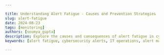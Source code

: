 ```yaml
---

title: Understanding Alert Fatigue - Causes and Prevention Strategies
slug: alert-fatigue
date: 2024-08-23
tags: [monitoring]
authors: [soumya_gupta]
description: Explore the causes and consequences of alert fatigue in cybersecurity and IT. Learn effective strategies to prevent and mitigate this critical issue.
keywords: [alert fatigue, cybersecurity alerts, IT operations, alert management, alert prioritization, alert automation]

---
```


<head>
  <script
    type="application/ld+json"
    dangerouslySetInnerHTML={{ __html: JSON.stringify({
  "@context": "https://schema.org",
  "@type": "TechArticle",
  "headline": "Understanding Alert Fatigue - Causes and Prevention Strategies",
  "alternativeHeadline": "Explore the causes and consequences of alert fatigue in cybersecurity and IT, and learn effective strategies to prevent and mitigate this critical issue",
  "author": {
    "@type": "Person",
    "name": "Soumya Gupta"
  },
  "publisher": {
    "@type": "Organization",
    "name": "SigNoz",
    "logo": {
      "@type": "ImageObject",
      "url": "https://signoz.io/img/SigNozLogo-orange.svg"
    }
  },
  "datePublished": "2024-08-23T00:00:00Z",
  "dateModified": "2024-08-23T00:00:00Z",
  "mainEntityOfPage": {
    "@type": "WebPage",
    "@id": "https://signoz.io/blog/alert-fatigue/"
  },
  "description": "Explore the causes and consequences of alert fatigue in cybersecurity and IT. Learn effective strategies to prevent and mitigate this critical issue.",
  "keywords": "alert fatigue, cybersecurity alerts, IT operations, alert management, alert prioritization, alert automation",
  "articleSection": "Technology",
  "inLanguage": "en",
  "isPartOf": {
    "@type": "Blog",
    "name": "SigNoz Blog",
    "url": "https://signoz.io/blog/"
  },
  "about": [
    {
      "@type": "Thing",
      "name": "Alert Fatigue",
      "description": "A condition where professionals become desensitized to alerts due to high volume, leading to missed critical notifications"
    },
    {
      "@type": "Thing",
      "name": "Cybersecurity",
      "description": "The practice of protecting systems, networks, and programs from digital attacks"
    },
    {
      "@type": "Thing",
      "name": "IT Operations",
      "description": "The processes and services administered by an organization's IT department"
    }
  ],
  "mentions": [
    {
      "@type": "SoftwareApplication",
      "name": "SigNoz",
      "applicationCategory": "Observability Platform"
    },
    {
      "@type": "Thing",
      "name": "Machine Learning",
      "description": "A branch of artificial intelligence focused on building applications that learn from data and improve their accuracy over time"
    },
    {
      "@type": "Thing",
      "name": "Robotic Process Automation (RPA)",
      "description": "Technology that allows anyone to configure computer software to emulate and integrate the actions of a human interacting within digital systems"
    }
  ],
  "mainEntity": {
    "@type": "FAQPage",
    "mainEntity": [
      {
        "@type": "Question",
        "name": "What is alert fatigue and why is it a problem in cybersecurity?",
        "acceptedAnswer": {
          "@type": "Answer",
          "text": "Alert fatigue occurs when cybersecurity professionals become desensitized to a high volume of security alerts, leading to missed critical notifications and increased security risks. It's a problem because it compromises the ability to respond effectively to genuine threats, potentially resulting in security breaches and system failures."
        }
      },
      {
        "@type": "Question",
        "name": "What are the main causes of alert fatigue in IT and cybersecurity?",
        "acceptedAnswer": {
          "@type": "Answer",
          "text": "The main causes include poorly configured alert systems, lack of alert prioritization, inadequate staffing, legacy systems, increasing sophistication of cyber threats, SIEM system limitations, and rapidly evolving attack vectors. These factors contribute to an overwhelming volume of alerts, many of which may be false positives or low-priority."
        }
      },
      {
        "@type": "Question",
        "name": "How can SigNoz help in managing alert fatigue?",
        "acceptedAnswer": {
          "@type": "Answer",
          "text": "SigNoz offers intelligent alerting using advanced algorithms to reduce noise and prioritize critical alerts. It provides customization options for alert thresholds and notification methods, and helps in correlating and analyzing alerts to identify patterns and relationships. These features can significantly reduce alert volume and improve the efficiency of alert management."
        }
      }
    ]
  },
  "tutorial": {
    "@type": "HowTo",
    "name": "How to Prevent Alert Fatigue in Cybersecurity",
    "step": [
      {
        "@type": "HowToStep",
        "name": "Implement Intelligent Alert Systems",
        "text": "Utilize machine learning capabilities to reduce false positives and prioritize alerts effectively."
      },
      {
        "@type": "HowToStep",
        "name": "Establish Clear Protocols",
        "text": "Define explicit alert prioritization and escalation procedures to ensure critical notifications receive prompt attention."
      },
      {
        "@type": "HowToStep",
        "name": "Customize Alert Thresholds",
        "text": "Tailor alert parameters to your organization's specific needs and risk tolerance."
      },
      {
        "@type": "HowToStep",
        "name": "Provide Comprehensive Training",
        "text": "Ensure staff understand the alert system, its priorities, and proper response procedures."
      },
      {
        "@type": "HowToStep",
        "name": "Leverage Automation",
        "text": "Use AI, machine learning, and robotic process automation to handle routine alert responses and correlate alerts effectively."
      },
      {
        "@type": "HowToStep",
        "name": "Monitor and Measure Alert Fatigue",
        "text": "Establish KPIs, conduct regular audits, and gather frontline feedback to continuously improve alert management strategies."
      }
    ]
  }
}) }}
  />
</head>

Alert fatigue plagues cybersecurity and IT professionals, compromising their ability to respond effectively to genuine threats. This phenomenon occurs when an overwhelming volume of alerts desensitizes responders, leading to missed critical notifications and increased security risks. Understanding alert fatigue is crucial for organizations aiming to maintain robust security postures and operational efficiency. This article dives into the causes, consequences, and prevention strategies of alert fatigue, offering insights to help you optimize your alert management processes.

## Quick Guide: 5 Steps to Combat Alert Fatigue

Before diving into the details, here's a quick guide to help you start addressing alert fatigue in your organization:

1. Assess Your Current Alert System
    - Evaluate the volume and types of alerts you're receiving
    - Identify patterns in false positives and missed critical alerts
    - Gather feedback from your team on alert relevance and fatigue levels
2. Implement Intelligent Alert Prioritization
    - Set up a tiered alert system based on criticality
    - Use color-coding and sound differentiation for different alert types
    - Implement alert correlation to group related issues
3. Leverage Automation and AI
    - Utilize machine learning for anomaly detection and alert filtering
    - Implement robotic process automation (RPA) for routine alert responses
    - Use AI-driven tools for alert correlation and pattern recognition
4. Train and Support Your Team
    - Provide comprehensive training on alert systems and response procedures
    - Educate staff on the importance of each alert type
    - Encourage open communication about alert-related challenges
5. Continuously Monitor and Improve
    - Establish KPIs for alert management (e.g., response times, false positive rates)
    - Conduct regular audits of your alert system
    - Gather and act on feedback from frontline staff
    - Stay updated on new technologies and best practices in alert management

By following these steps, you can start to mitigate alert fatigue, improve your team's efficiency, and enhance your organization's overall security posture. Read on for a detailed exploration of alert fatigue and advanced strategies to combat it.

## What is Alert Fatigue and Why Does it Matter?

Alert fatigue refers to the diminished response to alerts due to exposure to a high volume of notifications. In cybersecurity and IT, this condition develops when professionals face a constant barrage of alerts from various monitoring systems. When a system's security monitoring and alert protocols are either too sensitive or poorly defined, it can lead to severe alert fatigue. The flood of notifications can make it harder for cybersecurity professionals to focus on genuine, serious issues, ultimately reducing the effectiveness of the cybersecurity measures.

 The sheer number of notifications — many of which may be false positives or low-priority — leads to a psychological state of desensitization. Handling one alert might be manageable, but it becomes overwhelming when you’re bombarded with dozens in quick succession. As the number of alerts increases, the risk of overlooking critical ones also grows. Alert fatigue is a major safety concern because frequent alarms can lead staff to tune out notifications mentally. This phenomenon, known as normalization, desensitization, or habituation, means that the more often you're exposed to something, the more you start to ignore it.

In DevOps and IT Ops, alert fatigue can lead to missed critical issues, causing downtime, higher operational costs, and damage to brand reputation. Alert fatigue isn't just an inconvenience; it's a significant risk to an organization's security and operational integrity.

## The Psychology Behind Alert Fatigue

To combat alert fatigue effectively, you must understand its psychological underpinnings:

<Figure src="/img/blog/2024/08/alert-fatigue-image.webp" alt="image.webp" caption="image.webp" />

1. Cognitive Overload: Your brain has a limited capacity to process information. It struggles to differentiate between critical and non-critical notifications when bombarded with alerts. As a result, people start to experience cognitive fatigue, which can seriously impact their decision-making. This kind of mental overload, a common issue in security fatigue, makes it tough to think clearly and make good decisions.
2. Attention Span Limitations: Constant interruptions from alerts fragment your attention, making it difficult to focus on any single task effectively.
3. The "Cry Wolf" Effect: Frequent false alarms lead to skepticism about the validity of future alerts, much like the boy who cried wolf in the famous fable. This desensitization can cause response times to drag, resulting in missed critical alerts and, ultimately, potential leaks of sensitive data
4. Stress and Fatigue: Prolonged exposure to high-stress alert environments diminishes your cognitive abilities and decision-making skills. There’s always a push to upgrade security measures or learn new techniques, especially with new threats constantly popping up. News stories about hackers using artificial intelligence (AI) to develop smarter and faster attacks can leave employees feeling increasingly powerless against these evolving threats. This feeling of helplessness is even more pronounced for those without in-depth cybersecurity expertise, leading to a potential drop in even basic security practices.

Understanding these psychological factors is crucial in designing effective alert systems and management strategies.

## Common Causes of Alert Fatigue in Various Industries

Alert fatigue isn't unique to cybersecurity or IT; it's a cross-industry problem. However, certain factors contribute significantly to its prevalence in these fields:

1. Poorly Configured Alert Systems: Overly sensitive thresholds trigger an excessive number of alerts, many of which are unnecessary. When alert thresholds are set too low, or the system isn't tailored to the organization's needs, it can trigger a flood of alerts, many of which are false positives. This overload makes it harder for the IT team to sift through the noise and pinpoint real threats, leaving them feeling overwhelmed and potentially missing critical issues.
2. Lack of Alert Prioritization: When all alerts appear equally urgent, focusing on what truly matters becomes impossible. Many security tools and systems struggle to prioritize alerts effectively because they often work in isolation and can't correlate data from various sources. As a result, the IT team has to manually investigate and respond to each alert, which increases their workload and raises the risk of burnout. This manual approach can delay responses to critical alerts and heighten the chance of missing important issues.
3. Inadequate Staffing: For many small and medium-sized businesses, alert fatigue often stems from not having enough staff or resources dedicated to cybersecurity. When a small IT team has to juggle everyday IT tasks alongside security monitoring and incident response, they can easily become overwhelmed by the flood of alerts. This overload can lead to decreased efficiency, longer response times, and a greater chance of missing crucial threats.
4. Legacy Systems: Outdated alert mechanisms often lack the sophistication to filter and prioritize notifications effectively.

### Cybersecurity-Specific Causes

In the realm of cybersecurity, additional factors worsen alert fatigue:

- Increasing Sophistication of Cyber Threats: As attacks become more complex, detection systems must cast a wider net, often resulting in more false positives. Nowadays, organizations manage a vast array of IT resources such as databases, cloud services, virtualized environments, and big data platforms, each protected by different security tools. This creates a flood of alerts that IT professionals must sift through. The IT landscape becomes increasingly complex with multiple technologies and solutions monitoring digital activity. The sheer volume of data from these interconnected and distributed systems can be overwhelming, leading to significant alert fatigue.
- SIEM System Limitations: While powerful, Security Information and Event Management (SIEM) systems can generate a high volume of alerts without proper tuning. Outdated Security Information and Event Management (SIEM) technology significantly contributes to alert fatigue. Many traditional SIEM solutions aren't equipped to handle the massive volume and complexity of data produced by today’s IT environments. This often results in security teams being overwhelmed by a barrage of alerts, many of which turn out to be false positives.
- Rapidly Evolving Attack Vectors: The constant emergence of new threats requires frequent updates to alert criteria, often leading to temporary increases in false positives. These false positives from security tools often arise from poorly configured detection protocols, improper prioritization, misconfigurations, or outdated systems. When security teams are bombarded with these false alerts, they may start to feel overwhelmed or become indifferent toward notifications, making it harder for them to focus on genuine threats.

## The Risks and Consequences of Alert Fatigue

The impacts of alert fatigue extend far beyond mere annoyance:

1. Missed Critical Alerts: When important notifications get lost in the noise, security breaches or system failures can go unnoticed, and workers can become desensitized. In DevOps and IT Ops, this can result in more frequent incidents, which can severely impact revenue, increase costs, and damage the brand's reputation.
2. Delayed Response Times: Fatigue slows reaction to genuine threats, increasing potential damage. When teams are bombarded with constant alerts, whether critical or not, their response times inevitably slow down. This issue, known as alert saturation, makes it harder for IT professionals to quickly identify and address significant alerts. Analyzing the noise-to-signal ratio can help determine if the volume of alerts is manageable and if it aligns with the team's ability to respond effectively. As alert fatigue sets in, the delays can lead to serious problems, ultimately impacting system performance and customer satisfaction.
3. Increased Error Rates: Overwhelmed staff are more likely to make mistakes in their assessments and responses. Alert fatigue can seriously impact the morale of a security team, leading to demotivation, disengagement, and decreased productivity. When overwhelmed by constant alerts, team members may feel frustrated and burned out, which can undermine their enthusiasm and effectiveness in handling critical security tasks.
4. Staff Burnout: Constant alert pressure leads to job dissatisfaction, increased turnover, and difficulties in recruitment. Frequent exposure to numerous alerts can fatigue employees, leading to anxiety, burnout, and a sense of neglect when resources are lacking. This often results in higher turnover, increasing recruitment and training costs. Moreover, alert fatigue can cause cybersecurity incidents, damaging both company culture and reputation
5. Compliance Issues: Failure to respond adequately to alerts can result in regulatory violations and legal consequences. If your organization has strict data management regulations, alert fatigue can heighten your risk of non-compliance. When security teams become overwhelmed and start ignoring alerts that indicate potential data breaches, it increases the likelihood of missing critical issues and failing to meet regulatory standards, which could lead to serious compliance problems and legal consequences.

<Figure src="/img/blog/2024/08/alert-fatigue-image%201.webp" alt="image.webp" caption="image.webp" />

## Strategies to Prevent and Mitigate Alert Fatigue

Combating alert fatigue requires a multi-faceted approach:

1. Implement Intelligent Alert Systems: Utilize machine learning capabilities to reduce false positives and prioritize alerts effectively. Implement solutions that automatically handle routine threat responses to ease analysts' burden and allow them to concentrate on more critical threats. For instance, if a system can automatically isolate a device infected with malware, it not only lightens the workload for analysts but also accelerates response times. This quick action can be essential in preventing further damage and maintaining overall security.
2. Establish Clear Protocols: Define explicit alert prioritization and escalation procedures to ensure critical notifications receive prompt attention. Investing in security tools that work well together and can prioritize alerts based on their seriousness and potential impact is recommended. In addition to this, creating custom rules to flag high-priority alerts will help your team address them quickly. Different alerts require different responses: high-severity ones need immediate action, medium-severity alerts should be handled soon to prevent escalation, and low-severity alerts are useful for preventing future threats.
3. Customize Alert Thresholds: Tailor alert parameters to your organization's specific needs and risk tolerance. Understanding what triggers an alert can help you fine-tune how and when they’re sent to your team. For instance, if every incorrect password entry results in an email alert, your inbox might quickly become overwhelmed with notifications from simple typos. Instead, consider setting up alerts for multiple rapid incorrect password attempts, which could better indicate a brute force attack. This adjustment can reduce false positives, giving your team more space to concentrate on real threats.
4. Provide Comprehensive Training: Ensure staff understand the alert system, its priorities, and proper response procedures. Training should also include strategies for managing alert overload, like using automation tools and clear escalation paths. Regular communication and drills should be part of this training to ensure that everyone is aligned and can respond efficiently under pressure. Well-trained staff can handle alerts with confidence, reducing stress and improving overall security.

### Best Practices for Alert System Design

Effective alert system design plays a crucial role in mitigating fatigue:

- Incorporate Human Factors Engineering: Design interfaces that align with human cognitive processes and limitations. To create a product with excellent UX, designers should start by listing all the scenarios where notifications could be useful. It’s a good idea to work with a developer on this, as they can offer a fresh perspective and help address any tricky situations the designer might miss. During user testing, note all the interactions where notifications could improve the experience. With your list in hand, the next step is to sort the notifications by their importance and key features.
- Utilize Color-Coding and Sound Differentiation: Help staff quickly identify alert priorities through visual and auditory cues. To manage the high volume of alerts, they were color-coded by priority—critical alerts like those for Membase were red, while less urgent ones, like Java process crashes, were in lighter red. Sound differentiation further reduces alert fatigue by using distinct sounds for different alert types. For example, a high-pitched tone for urgent alerts and a softer chime for routine updates help users quickly identify and prioritize important notifications, making it easier to manage and respond effectively.
- Implement Alert Suppression and Grouping: Reduce noise by combining related alerts and suppressing known, low-priority issues. When grouping alerts, you can choose how to organize them—by service, cluster, host, or other dimensions. For instance, if you're monitoring latency across multiple services and hosts, grouping by service rather than host can minimize the number of notifications and reduce overwhelm. This way, you get alerts only when a service hits the threshold, making managing and investigating issues easier without being flooded with duplicate alerts. Algorithmic correlation can help in identifying and merging duplicate alerts, while modern Alert Management Systems (AMS) can cut down on redundant notifications.
- Design User-Friendly Resolution Processes: Streamline the steps required to acknowledge and resolve alerts. Making alerts truly actionable means providing the issue, context, and next steps. Instead of a vague `Server error detected`, a better alert would be `Server error detected in Service ABC. CPU usage has been over 70% for the last 10 minutes. Consider increasing server capacity`. Ensure alerts come with clear action items, relevant context, and correlated data to guide immediate and effective responses.

## The Role of Automation in Combating Alert Fatigue

Automation serves as a powerful ally in the fight against alert fatigue:

- AI and Machine Learning: These technologies can filter, correlate, and prioritize alerts more effectively than traditional rule-based systems. Data science and machine learning enhance alert quality by improving the signal-to-noise ratio. These models deliver high-fidelity alerts that accurately reflect malicious behavior, helping threat hunters focus on real attacks and reducing false positives. By using anomaly detection, supervised models and integrating data from various sources, these systems establish a baseline of normal activity and efficiently spot unusual behavior.
- Automated Alert Correlation: By identifying patterns and relationships between alerts, automation can reduce the overall number of notifications that require human attention. Automated correlation and triage tools can be seamlessly integrated into existing cybersecurity systems like SIEMs and threat intelligence platforms. By grouping related alerts, automated correlation reduces redundancy and helps cybersecurity teams focus on the most critical issues. For instance, if multiple alerts come from the same IP address, these tools bundle them together, simplifying investigation. Similarly, automated triage prioritizes alerts based on their severity, enabling teams to quickly address urgent threats, such as major data breaches.
- Robotic Process Automation (RPA): RPA can handle routine alert responses, freeing up human analysts for more complex issues. In high-alert environments like network security or IT operations, RPA bots can be set up to handle routine alerts. Consider a scenario where a minor server error or a password reset request is detected, an RPA bot can automatically create tickets, send acknowledgment emails, or even resolve the issue if it’s straightforward. This not only speeds up response times and reduces human error but also frees up human analysts to tackle more complex issues that require their expertise. Additionally, RPA helps consolidate alerts from various sources, classify them, and route them to the right teams, making the entire process more efficient.
- Human-in-the-Loop Systems: While automation is crucial, maintaining human oversight ensures that critical decisions aren't left solely to algorithms. While RPA boosts efficiency, it’s vital to balance automation with human oversight to keep things effective and manage risks. In HITL setups, RPA can handle routine tasks and initial alert triage, but human analysts are still involved in evaluating and making decisions on flagged alerts, especially for complex or unclear situations. This ensures critical decisions, which might need contextual understanding or ethical judgment, aren't left to algorithms alone. It also allows for continuous improvement, as human feedback helps refine and enhance the automation.

## Measuring and Monitoring Alert Fatigue in Your Organization

To address alert fatigue effectively, you need to quantify and track it:

1. Establish Key Performance Indicators (KPIs):
    - Alert response time: This KPI measures how quickly your team responds to alerts.
    - False positive rate: This KPI tracks the proportion of alerts that are incorrectly flagged as issues when they are not.
    - Alert resolution rate: This metric gauges the percentage of resolved alerts.
    - Staff satisfaction scores: Measuring staff satisfaction through surveys or feedback mechanisms provides insights into how alert management practices are affecting your team.
2. Conduct Regular Audits: Review your alert systems and processes to identify areas for improvement. Regular audits help ensure you’re striking the right balance and addressing any issues. Ask yourself: Are any alerts being overlooked? Have your thresholds been set correctly? Have workers become desensitized to alerts, and could redesigning them improve attention? Regularly revisiting these questions helps maintain an optimal alert system.
3. Gather Frontline Feedback: Your staff's experiences provide invaluable insights into the effectiveness of your alert management strategies. Establish feedback mechanisms to gather input from recipients regarding the effectiveness of notifications. Use this feedback to fine-tune workflows, improve message content, and enhance communication.
4. Analyze Trends: Look for patterns in alert volumes, response times, and outcomes to guide your improvement efforts. This means using historical data to spot recurring problems and inefficiencies, which can help you adjust alert thresholds and improve response protocols.

## Leveraging SigNoz for Effective Alert Management

SigNoz is a powerful observability platform designed to provide comprehensive insights into the performance and health of your applications and infrastructure. It combines metrics, logs, and traces into a unified view, enabling organizations to monitor, troubleshoot, and optimize their systems more effectively. SigNoz reduces alert noise and fatigue by providing a sophisticated alerting system that delivers real-time notifications for system anomalies. It allows the creation of precise Alert Rules using Query Builder, PromQL, or Clickhouse Queries, ensuring relevant and actionable alerts. This approach minimizes false positives and reduces cognitive overload, making alert handling more efficient and manageable.

<GetStartedSigNoz />

## Creating a Culture of Alert Awareness and Continuous Improvement

Addressing alert fatigue requires more than just technological solutions; it demands a cultural shift:

1. Foster Open Communication: Encourage staff to discuss alert challenges and propose improvements. When team members feel comfortable discussing issues and suggesting improvements, organizations can spot problems early, gain valuable insights, and keep refining their alert processes. This collaborative approach not only improves problem-solving but also boosts morale and leads to more effective alert management.
2. Regular Review and Refinement: Continuously assess and adjust your alert criteria and processes. This includes testing it through exercises and drills, then making any necessary adjustments to stay prepared.
3. Balance Technology and Human Judgment: While leveraging automation, remember the value of human expertise in alert response. It's important to remember that AI doesn't replace human analysts; it just changes their roles. Think of it like this: when robots were introduced on assembly lines, they didn't make human workers obsolete; instead, they allowed humans to focus on more complex tasks. Similarly, in cybersecurity, AI and automation handle routine alerts and tasks, but they don't eliminate the need for skilled analysts. Instead, they shift the focus to higher-level tasks and more specialized roles. 
4. Ongoing Education: Implement regular training programs to keep staff updated on best practices in alert management. By continuously educating teams, organizations ensure that members are proficient with new tools, follow consistent procedures, and work efficiently. This approach not only helps prevent alert fatigue and enhances decision-making but also strengthens the overall alert management system, making it more responsive and resilient.

## Key Takeaways

- Alert fatigue poses significant risks to organizational security and operational efficiency.
- Causes include excessive alerts, poor prioritization, and human cognitive limitations.
- Prevention strategies involve intelligent systems, training, and cultural shifts.
- Automation and AI play crucial roles in modern alert management.
- Continuous monitoring and improvement are essential to combat alert fatigue effectively.

## FAQs

### What are the first signs of alert fatigue in an organization?

Early indicators include increased response times to alerts, rising error rates in alert handling, and staff complaints about alert volume or relevance.

### How can small teams effectively manage high volumes of alerts?

Small teams should prioritize automation, implement strict alert prioritization, and consider outsourcing or managed services for after-hours coverage.

### What role does leadership play in addressing alert fatigue?

Leadership is crucial in allocating resources, fostering a culture of continuous improvement, and prioritizing staff well-being alongside security goals.

### How often should alert systems and protocols be reviewed and updated?

Conduct thorough reviews quarterly, with ongoing minor adjustments based on feedback and performance metrics.

### What is alert fatigue and why is it a problem in cybersecurity?

Alert fatigue occurs when cybersecurity professionals become desensitized to a high volume of security alerts, leading to missed critical notifications and increased security risks. It's a problem because it compromises the ability to respond effectively to genuine threats, potentially resulting in security breaches and system failures.

### What are the main causes of alert fatigue in IT and cybersecurity?

The main causes include poorly configured alert systems, lack of alert prioritization, inadequate staffing, legacy systems, increasing sophistication of cyber threats, SIEM system limitations, and rapidly evolving attack vectors. These factors contribute to an overwhelming volume of alerts, many of which may be false positives or low-priority.

### How does alert fatigue impact an organization's security posture?

Alert fatigue can lead to missed critical alerts, delayed response times, increased error rates in assessments and responses, staff burnout, and potential compliance issues. These consequences can significantly weaken an organization's security posture, increasing vulnerability to cyber threats and operational disruptions.

### What strategies can organizations implement to prevent alert fatigue?

Organizations can implement intelligent alert systems using machine learning, establish clear alert protocols, customize alert thresholds, provide comprehensive staff training, and leverage automation tools like AI and RPA. Additionally, designing user-friendly alert systems with features like color-coding and alert suppression can help mitigate fatigue.

### How can SigNoz help in managing alert fatigue?

SigNoz offers intelligent alerting using advanced algorithms to reduce noise and prioritize critical alerts. It provides customization options for alert thresholds and notification methods, and helps in correlating and analyzing alerts to identify patterns and relationships. These features can significantly reduce alert volume and improve the efficiency of alert management.

### What role does organizational culture play in addressing alert fatigue?

Organizational culture is crucial in combating alert fatigue. Fostering open communication, encouraging continuous improvement, balancing technology with human judgment, and providing ongoing education are key cultural aspects. Leadership plays a vital role in allocating resources and prioritizing staff well-being alongside security goals.

### How often should alert systems be reviewed and updated?

It's recommended to conduct thorough reviews of alert systems and protocols quarterly, with ongoing minor adjustments based on feedback and performance metrics. Regular audits and frontline feedback are essential for maintaining an optimal alert system.

## Resources

https://signoz.io/docs/userguide/alerts-management/

https://signoz.io/docs/setup-alerts-notification/

https://signoz.io/docs/alerts-management/metrics-based-alerts/

https://signoz.io/docs/alerts-management/log-based-alerts/

https://signoz.io/docs/alerts-management/trace-based-alerts/

https://signoz.io/docs/alerts-management/exceptions-based-alerts/
